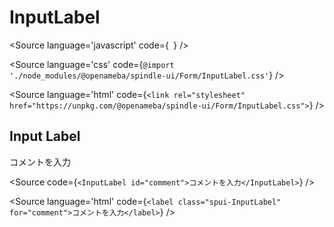 
# InputLabel

<Meta title="Form/InputLabel" component={InputLabel} />

<Source
  language='javascript'
  code={`
  `}
/>

<Source
  language='css'
  code={`@import './node_modules/@openameba/spindle-ui/Form/InputLabel.css'`}
/>

<Source
  language='html'
  code={`<link rel="stylesheet" href="https://unpkg.com/@openameba/spindle-ui/Form/InputLabel.css">`}
/>

## Input Label

<Preview withSource="open">
  <Story name="Input Label">
    <InputLabel id="comment">コメントを入力</InputLabel>
  </Story>
</Preview>

<Source
  code={`
<InputLabel id="comment">コメントを入力</InputLabel>
  `}
/>

<Source
  language='html'
  code={`
<label class="spui-InputLabel" for="comment">コメントを入力</label>
  `}
/>
